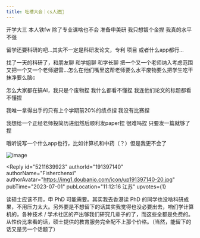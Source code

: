 ```yaml
---
title: 吐槽大会｜cs人进💢
---
```



<Forum groupName="真的需要这份文凭吗？" groupUrl="https://www.douban.com/group/fucking_diploma/" archivedAt="2025-05-16T14:27:33.168Z">
  <Post
    id="291020060"
    title="吐槽大会｜cs人进💢"
    url="https://www.douban.com/group/topic/291020060/?_spm_id=MjAzNDY3MTcw"
    pubTime="2023-07-08"
    highlightUserId="191397140"
  >
开学大三 本人铁fw 除了专业课啥也不会 准备申美研 我只想镀个金捏
我真的水平不强

留学还要科研的吧...其实不一定是科研发论文，专利 项目 或者什么app都行...

找了一天的科研了，和朋友聊 和学姐聊 和学长聊
把一个又一个老师纳入考虑范围
又把一个又一个老师避雷...怎么在他们嘴里这帮老师要么水平废物要么把学生吃干抹净要么脑c

怎么大家都在搞AI，我只是个废物捏 我什么都看不懂捏
我连他们论文的标题都看不懂捏

我唯一拿得出手的只有上个学期前20%的绩点捏 我没有比赛捏

我想给一个正经老师投简历进组然后顺利发paper捏 很难吗捏
只要发一篇就够了捏

哦听说写一个什么app也行，比如计算机和中药（？）但是我更不会了

![image](https://img3.doubanio.com/view/group_topic/l/public/p615282337.webp)

<Reply
  id="5211639923"
  authorId="191397140"
  authorName="Fisherchenxi"
  authorAvatar="https://img1.doubanio.com/icon/up191397140-20.jpg"
  pubTime="2023-07-01"
  pubLocation="11:12:16 江苏"
  upvotes={1}
>
读硕士应该不用，申 PhD 可能需要。其实我去香港读 PhD
的同学也没啥科研成果，不用压力太大。另外要是不想留下的话其实我觉得也没必要出去，咱们学计算机的，各种技术
/
学术社区的产出够我们研究几辈子的了，而这些全都是免费的。从性价比来看的话，硕士提供的教育服务完全配不上那个价格。（当然，能留下的话又是另一个话题了）
</Reply>
  </Post>
</Forum>
